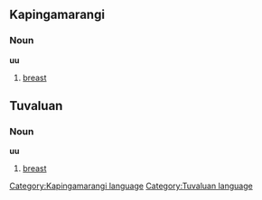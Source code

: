 ==Kapingamarangi==
===Noun===
'''uu'''
#[[breast]]

==Tuvaluan==
===Noun===
'''uu'''
#[[breast]]
[[Category:Kapingamarangi language]]
[[Category:Tuvaluan language]]